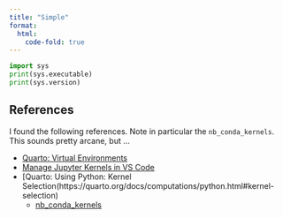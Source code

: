 ```yaml
---
title: "Simple"
format:
  html:
    code-fold: true
---
```


```python
import sys
print(sys.executable)
print(sys.version)
```

## References

I found the following references.
Note in particular the `nb_conda_kernels`.
This sounds pretty arcane, but ...

- [Quarto: Virtual Environments](https://quarto.org/docs/projects/virtual-environments.html)
- [Manage Jupyter Kernels in VS Code](https://code.visualstudio.com/docs/datascience/jupyter-kernel-management)
- [Quarto: Using Python: Kernel Selection(https://quarto.org/docs/computations/python.html#kernel-selection)
  - [nb_conda_kernels](https://github.com/anaconda/nb_conda_kernels#use-with-nbconvert-voila-papermill)
